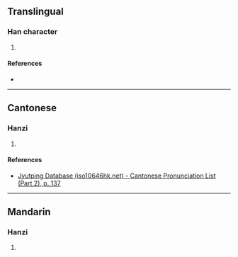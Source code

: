 {{character info/new}}
==Translingual==

===Han character===
{{Han char|rn=85|rad=水|as=04|sn=7|four=34147|canj=EJE|ids=⿰氵支}}

# {{defn|Han|sort=水04}}

====References====
* {{Han ref|kx=0607.060|dkj=17149|dj=1000.080|hdz=31560.010|uh=6C65|ud=27749|bh=CB5B|bd=52059}}

----

==Cantonese==

===Hanzi===
{{yue-hanzi|jyut=[[zi1]]|y=ji1}}

# {{defn|lang=yue|sort=水04}}

====References====
*[http://www.iso10646hk.net/jp/document/download.jsp Jyutping Database (iso10646hk.net) - Cantonese Pronunciation List (Part 2), p. 137]

----

==Mandarin==

===Hanzi===
{{cmn-hanzi|pin=[[zhī]] ([[zhi1]]), [[jì]] ([[ji4]])|wg=chih<sup>1</sup>, chi<sup>4</sup>}}

# {{defn|lang=cmn|sort=水04}}